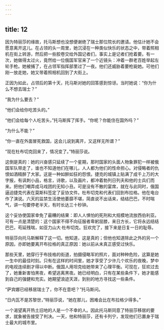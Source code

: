 ```yaml
---
---
---
```

title: 12
---



因为特丽莎的缘故，托马斯想也没想便谢绝了瑞士那位院长的邀请。他估计她不会愿意离开这儿。在占领的头一周里，她沉浸在一种类似快乐的状态之中，带着照相机在街上转游，然后把一些胶卷交给外国记者们，事实上是记者们抢着要。有一次，她做得太过火，竟然给一位俄国军官来了一个近镜头：冲着一群老百姓举起左轮手枪。她被捕了，在占领军指挥部里过了一夜。他们还威胁着要枪毙她。可他们刚一放走她，她又带着照相机回到了大街上。

正因为如此，占领后的第十天，托马斯对她的回答感到惊讶。当时她说：“你为什么不想去瑞士？”

“我为什么要去？”

“他们会给你吃苦头的。”

“他们会给每个人吃苦头，”托马斯挥了挥手。“你呢？你能住在国外吗？”

“为什么不能？”

“你一直在外面冒死救国，这会儿说到离开，又这样无所谓？”

“现在杜布切克回来了，情况变了。”特丽莎说。

这倒是真的：她的兴奋感只延续了一个星期，那时国家的头面人物象罪犯一样被俄国军队带走了，谁也不知道他们在哪儿，人人都为他们的性命担心。对侵略者的仇恨如酒精醉了大家。这是一种如醉如狂的怨恨。捷克的城镇上贴满了成千上万的大字报，有讽刺小品，格言，诗歌，以及画片，都冲着勃列日列夫和他的士兵们而来。把他们嘲弄成马戏团的无知小丑。可是没有不散的宴席，就在与此同时，俄国逼迫捷克代表在莫斯科签定了妥协文件。杜布切克和代表们回到布拉格。他在电台作了演说。六天的监禁生活使他萎靡不堪，简直说不出话来，结结巴巴，不时喘气，讲一句要停老半天，有时长达三十秒钟。

这个妥协使国家幸免了最糟的结果：即人人惧怕的死刑和大规模地流放西伯利亚。可有一点是清楚的：这个国家不得不向征服者卑躬屈膝，来日方长，它将永远结结巴巴，苟延残喘，如亚力山大·杜布切克。狂欢完了，接下来是日复一日的耻辱。

特丽莎向托马斯解释了这一切。他知道，这是真的；但他也知道除此之外的另一个原因，亦即她要离开布拉格的真正原因：她以前从未真正感受过快乐。

那些天里，她穿行于布技格的街道，拍摄侵略军的照片，面对种种危险，这算是她一生中的最佳时刻。只有在这样的时间里，她才享受了少许几个欢乐的夜晚，梦中的电视连续剧才得以中断。俄国人用坦克给她带来了心理平衡。可现在，狂欢过去了，她重新害怕黑夜，希望逃离黑夜。她已经明白，只有在某些条件下，她才能感到自己的强健和充实。她期望浪迹天涯，到别的地方寻找这一些条件。

“萨宾娜已经移居瑞士了，你不在意吧？”托马斯问。

“日内瓦不是苏黎世，”特丽莎说，“她在那儿，困难会比在布拉格少得多。”

一个渴望离开热土旧地的人是一个不幸的人。因此托马斯同意了特丽莎移居的要求，就象被告接受了判决。一天，他和特丽莎，还有卡列宁，发现他们已置身于瑞士最大的城市里。